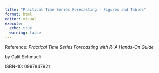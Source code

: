 ```yaml
---
title: "Practical Time Series Forecasting - Figures and Tables"
format: html
editor: visual
execute:
  echo: true
  warning: false
---
```


Reference: *Practical Time Series Forecasting with R: A Hands-On Guide*

by Galit Schmueli

ISBN-10: 0997847921

## 
